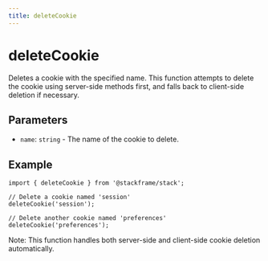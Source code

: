 ```yaml
---
title: deleteCookie
---
```


# deleteCookie

Deletes a cookie with the specified name. This function attempts to delete the cookie using server-side methods first, and falls back to client-side deletion if necessary.

## Parameters

- `name`: `string` - The name of the cookie to delete.

## Example

```tsx
import { deleteCookie } from '@stackframe/stack';

// Delete a cookie named 'session'
deleteCookie('session');

// Delete another cookie named 'preferences'
deleteCookie('preferences');
```

Note: This function handles both server-side and client-side cookie deletion automatically.